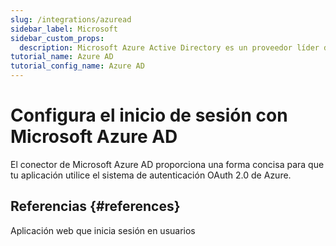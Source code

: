 ```yaml
---
slug: /integrations/azuread
sidebar_label: Microsoft
sidebar_custom_props:
  description: Microsoft Azure Active Directory es un proveedor líder de AD.
tutorial_name: Azure AD
tutorial_config_name: Azure AD
---
```




# Configura el inicio de sesión con Microsoft Azure AD

El conector de Microsoft Azure AD proporciona una forma concisa para que tu aplicación utilice el sistema de autenticación OAuth 2.0 de Azure.

<GuideTip />

<Integration />

## Referencias \{#references}

<Url href="https://docs.microsoft.com/en-us/azure/active-directory/develop/scenario-web-app-sign-user-overview">
  Aplicación web que inicia sesión en usuarios
</Url>
